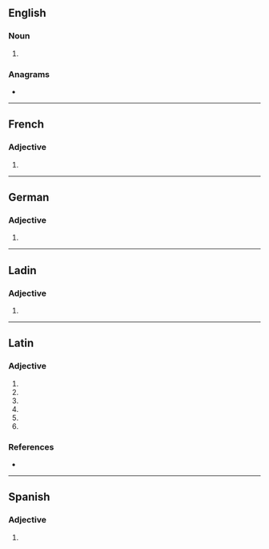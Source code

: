 ==English==

===Noun===
{{head|en|noun plural form}}

# {{plural of|normale|lang=en}}

===Anagrams===
* {{anagrams|en|a=aelmnors|Monreals|Salmeron|almoners|loresman|salmoner}}

----

==French==

===Adjective===
{{head|fr|adjective form}}

# {{feminine plural of|normal|lang=fr}}

----

==German==

===Adjective===
{{head|de|adjective form}}

# {{de-inflected form of|normal}}

----

==Ladin==

===Adjective===
{{head|lld|adjective form|g=f-p}}

# {{feminine plural of|normal|lang=lld}}

----

==Latin==

===Adjective===
{{la-adj-form|normālēs}}

# {{inflection of|normālis||nom|m|p|lang=la}}
# {{inflection of|normālis||nom|f|p|lang=la}}
# {{inflection of|normālis||acc|m|p|lang=la}}
# {{inflection of|normālis||acc|f|p|lang=la}}
# {{inflection of|normālis||voc|m|p|lang=la}}
# {{inflection of|normālis||voc|f|p|lang=la}}

===References===
* {{R:du Cange}}

----

==Spanish==

===Adjective===
{{head|es|adjective form}}

# {{inflection of|normal||p|lang=es}}